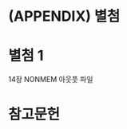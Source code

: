 \backmatter

# (APPENDIX) 별첨 {-}

# 별첨 1

14장 NONMEM 아웃풋 파일

<!--
```r
tibble(txt = read_lines("assets/nonmem-output.txt")) %>% 
  mutate(txt = sprintf("`%s`", txt)) %>% 
  kable(booktabs = TRUE, longtable = TRUE) %>% 
  kable_styling(latex_options = c("scale_down"))
```
-->

<!-- `r if (knitr::is_html_output()) ''` -->

# 참고문헌 {-}

```r
```
